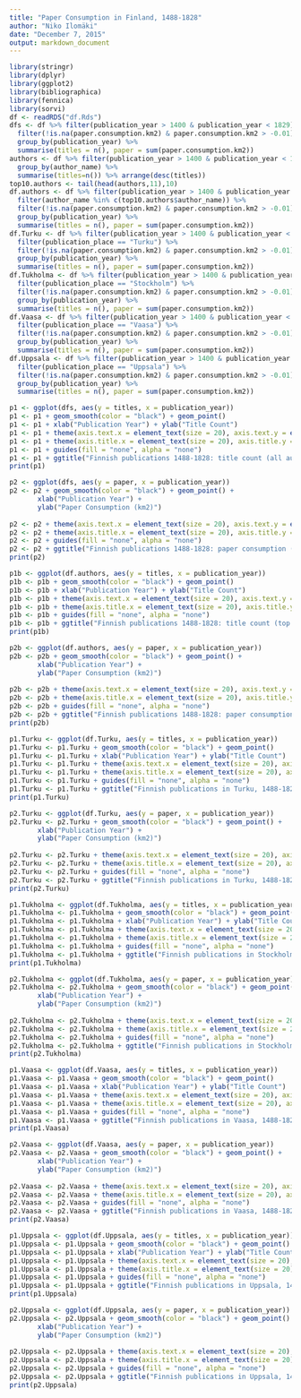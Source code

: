 ```yaml
---
title: "Paper Consumption in Finland, 1488-1828"
author: "Niko Ilomäki"
date: "December 7, 2015"
output: markdown_document
---
```


```r
library(stringr)
library(dplyr)
library(ggplot2)
library(bibliographica)
library(fennica)
library(sorvi)
df <- readRDS("df.Rds")
dfs <- df %>% filter(publication_year > 1400 & publication_year < 1829) %>%
  filter(!is.na(paper.consumption.km2) & paper.consumption.km2 > -0.01) %>%
  group_by(publication_year) %>%
  summarise(titles = n(), paper = sum(paper.consumption.km2))
authors <- df %>% filter(publication_year > 1400 & publication_year < 1829) %>%
  group_by(author_name) %>%
  summarise(titles=n()) %>% arrange(desc(titles))
top10.authors <- tail(head(authors,11),10)
df.authors <- df %>% filter(publication_year > 1400 & publication_year < 1829) %>%
  filter(author_name %in% c(top10.authors$author_name)) %>%
  filter(!is.na(paper.consumption.km2) & paper.consumption.km2 > -0.01) %>%
  group_by(publication_year) %>%
  summarise(titles = n(), paper = sum(paper.consumption.km2))
df.Turku <- df %>% filter(publication_year > 1400 & publication_year < 1829) %>%
  filter(publication_place == "Turku") %>%
  filter(!is.na(paper.consumption.km2) & paper.consumption.km2 > -0.01) %>%
  group_by(publication_year) %>%
  summarise(titles = n(), paper = sum(paper.consumption.km2))
df.Tukholma <- df %>% filter(publication_year > 1400 & publication_year < 1829) %>%
  filter(publication_place == "Stockholm") %>%
  filter(!is.na(paper.consumption.km2) & paper.consumption.km2 > -0.01) %>%
  group_by(publication_year) %>%
  summarise(titles = n(), paper = sum(paper.consumption.km2))
df.Vaasa <- df %>% filter(publication_year > 1400 & publication_year < 1829) %>%
  filter(publication_place == "Vaasa") %>%
  filter(!is.na(paper.consumption.km2) & paper.consumption.km2 > -0.01) %>%
  group_by(publication_year) %>%
  summarise(titles = n(), paper = sum(paper.consumption.km2))
df.Uppsala <- df %>% filter(publication_year > 1400 & publication_year < 1829) %>%
  filter(publication_place == "Uppsala") %>%
  filter(!is.na(paper.consumption.km2) & paper.consumption.km2 > -0.01) %>%
  group_by(publication_year) %>%
  summarise(titles = n(), paper = sum(paper.consumption.km2))
```

```r
p1 <- ggplot(dfs, aes(y = titles, x = publication_year))
p1 <- p1 + geom_smooth(color = "black") + geom_point()
p1 <- p1 + xlab("Publication Year") + ylab("Title Count") 
p1 <- p1 + theme(axis.text.x = element_text(size = 20), axis.text.y = element_text(size = 20))
p1 <- p1 + theme(axis.title.x = element_text(size = 20), axis.title.y = element_text(size = 20))
p1 <- p1 + guides(fill = "none", alpha = "none")
p1 <- p1 + ggtitle("Finnish publications 1488-1828: title count (all authors)")
print(p1)
```

```r
p2 <- ggplot(dfs, aes(y = paper, x = publication_year))
p2 <- p2 + geom_smooth(color = "black") + geom_point() +
       xlab("Publication Year") +
       ylab("Paper Consumption (km2)")
       
p2 <- p2 + theme(axis.text.x = element_text(size = 20), axis.text.y = element_text(size = 20))
p2 <- p2 + theme(axis.title.x = element_text(size = 20), axis.title.y = element_text(size = 20))
p2 <- p2 + guides(fill = "none", alpha = "none")
p2 <- p2 + ggtitle("Finnish publications 1488-1828: paper consumption (all authors)")
print(p2)
```

```r
p1b <- ggplot(df.authors, aes(y = titles, x = publication_year))
p1b <- p1b + geom_smooth(color = "black") + geom_point()
p1b <- p1b + xlab("Publication Year") + ylab("Title Count") 
p1b <- p1b + theme(axis.text.x = element_text(size = 20), axis.text.y = element_text(size = 20))
p1b <- p1b + theme(axis.title.x = element_text(size = 20), axis.title.y = element_text(size = 20))
p1b <- p1b + guides(fill = "none", alpha = "none")
p1b <- p1b + ggtitle("Finnish publications 1488-1828: title count (top 10 authors)")
print(p1b)
```

```r
p2b <- ggplot(df.authors, aes(y = paper, x = publication_year))
p2b <- p2b + geom_smooth(color = "black") + geom_point() +
       xlab("Publication Year") +
       ylab("Paper Consumption (km2)")
       
p2b <- p2b + theme(axis.text.x = element_text(size = 20), axis.text.y = element_text(size = 20))
p2b <- p2b + theme(axis.title.x = element_text(size = 20), axis.title.y = element_text(size = 20))
p2b <- p2b + guides(fill = "none", alpha = "none")
p2b <- p2b + ggtitle("Finnish publications 1488-1828: paper consumption (top 10 authors)")
print(p2b)
```

```r
p1.Turku <- ggplot(df.Turku, aes(y = titles, x = publication_year))
p1.Turku <- p1.Turku + geom_smooth(color = "black") + geom_point()
p1.Turku <- p1.Turku + xlab("Publication Year") + ylab("Title Count") 
p1.Turku <- p1.Turku + theme(axis.text.x = element_text(size = 20), axis.text.y = element_text(size = 20))
p1.Turku <- p1.Turku + theme(axis.title.x = element_text(size = 20), axis.title.y = element_text(size = 20))
p1.Turku <- p1.Turku + guides(fill = "none", alpha = "none")
p1.Turku <- p1.Turku + ggtitle("Finnish publications in Turku, 1488-1828: title count")
print(p1.Turku)
```

```r
p2.Turku <- ggplot(df.Turku, aes(y = paper, x = publication_year))
p2.Turku <- p2.Turku + geom_smooth(color = "black") + geom_point() +
       xlab("Publication Year") +
       ylab("Paper Consumption (km2)")
       
p2.Turku <- p2.Turku + theme(axis.text.x = element_text(size = 20), axis.text.y = element_text(size = 20))
p2.Turku <- p2.Turku + theme(axis.title.x = element_text(size = 20), axis.title.y = element_text(size = 20))
p2.Turku <- p2.Turku + guides(fill = "none", alpha = "none")
p2.Turku <- p2.Turku + ggtitle("Finnish publications in Turku, 1488-1828: paper consumption")
print(p2.Turku)
```

```r
p1.Tukholma <- ggplot(df.Tukholma, aes(y = titles, x = publication_year))
p1.Tukholma <- p1.Tukholma + geom_smooth(color = "black") + geom_point()
p1.Tukholma <- p1.Tukholma + xlab("Publication Year") + ylab("Title Count") 
p1.Tukholma <- p1.Tukholma + theme(axis.text.x = element_text(size = 20), axis.text.y = element_text(size = 20))
p1.Tukholma <- p1.Tukholma + theme(axis.title.x = element_text(size = 20), axis.title.y = element_text(size = 20))
p1.Tukholma <- p1.Tukholma + guides(fill = "none", alpha = "none")
p1.Tukholma <- p1.Tukholma + ggtitle("Finnish publications in Stockholm, 1488-1828: title count")
print(p1.Tukholma)
```

```r
p2.Tukholma <- ggplot(df.Tukholma, aes(y = paper, x = publication_year))
p2.Tukholma <- p2.Tukholma + geom_smooth(color = "black") + geom_point() +
       xlab("Publication Year") +
       ylab("Paper Consumption (km2)")
       
p2.Tukholma <- p2.Tukholma + theme(axis.text.x = element_text(size = 20), axis.text.y = element_text(size = 20))
p2.Tukholma <- p2.Tukholma + theme(axis.title.x = element_text(size = 20), axis.title.y = element_text(size = 20))
p2.Tukholma <- p2.Tukholma + guides(fill = "none", alpha = "none")
p2.Tukholma <- p2.Tukholma + ggtitle("Finnish publications in Stockholm, 1488-1828: paper consumption")
print(p2.Tukholma)
```

```r
p1.Vaasa <- ggplot(df.Vaasa, aes(y = titles, x = publication_year))
p1.Vaasa <- p1.Vaasa + geom_smooth(color = "black") + geom_point()
p1.Vaasa <- p1.Vaasa + xlab("Publication Year") + ylab("Title Count") 
p1.Vaasa <- p1.Vaasa + theme(axis.text.x = element_text(size = 20), axis.text.y = element_text(size = 20))
p1.Vaasa <- p1.Vaasa + theme(axis.title.x = element_text(size = 20), axis.title.y = element_text(size = 20))
p1.Vaasa <- p1.Vaasa + guides(fill = "none", alpha = "none")
p1.Vaasa <- p1.Vaasa + ggtitle("Finnish publications in Vaasa, 1488-1828: title count")
print(p1.Vaasa)
```

```r
p2.Vaasa <- ggplot(df.Vaasa, aes(y = paper, x = publication_year))
p2.Vaasa <- p2.Vaasa + geom_smooth(color = "black") + geom_point() +
       xlab("Publication Year") +
       ylab("Paper Consumption (km2)")
       
p2.Vaasa <- p2.Vaasa + theme(axis.text.x = element_text(size = 20), axis.text.y = element_text(size = 20))
p2.Vaasa <- p2.Vaasa + theme(axis.title.x = element_text(size = 20), axis.title.y = element_text(size = 20))
p2.Vaasa <- p2.Vaasa + guides(fill = "none", alpha = "none")
p2.Vaasa <- p2.Vaasa + ggtitle("Finnish publications in Vaasa, 1488-1828: paper consumption")
print(p2.Vaasa)
```

```r
p1.Uppsala <- ggplot(df.Uppsala, aes(y = titles, x = publication_year))
p1.Uppsala <- p1.Uppsala + geom_smooth(color = "black") + geom_point()
p1.Uppsala <- p1.Uppsala + xlab("Publication Year") + ylab("Title Count") 
p1.Uppsala <- p1.Uppsala + theme(axis.text.x = element_text(size = 20), axis.text.y = element_text(size = 20))
p1.Uppsala <- p1.Uppsala + theme(axis.title.x = element_text(size = 20), axis.title.y = element_text(size = 20))
p1.Uppsala <- p1.Uppsala + guides(fill = "none", alpha = "none")
p1.Uppsala <- p1.Uppsala + ggtitle("Finnish publications in Uppsala, 1488-1828: title count")
print(p1.Uppsala)
```

```r
p2.Uppsala <- ggplot(df.Uppsala, aes(y = paper, x = publication_year))
p2.Uppsala <- p2.Uppsala + geom_smooth(color = "black") + geom_point() +
       xlab("Publication Year") +
       ylab("Paper Consumption (km2)")
       
p2.Uppsala <- p2.Uppsala + theme(axis.text.x = element_text(size = 20), axis.text.y = element_text(size = 20))
p2.Uppsala <- p2.Uppsala + theme(axis.title.x = element_text(size = 20), axis.title.y = element_text(size = 20))
p2.Uppsala <- p2.Uppsala + guides(fill = "none", alpha = "none")
p2.Uppsala <- p2.Uppsala + ggtitle("Finnish publications in Uppsala, 1488-1828: paper consumption")
print(p2.Uppsala)
```
